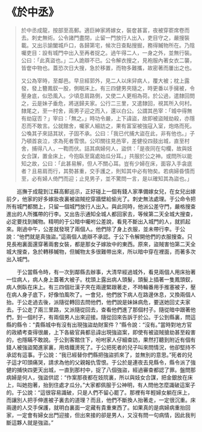 # 《於中丞》

> 於中丞成龍，按部至高郵。適巨紳家將嫁女，裝奩甚富，夜被穿窬席卷而去。刺史無術。公令諸門盡閉，止留一門放行人出入，吏目守之，嚴搜裝載。又出示諭闔城戶口，各歸第宅，候次日查點搜掘，務得贓物所在。乃陰囑吏目：設有城門中出入至再者捉之。過午得二人，一身之外，並無行裝。公曰：「此真盜也。」二人詭辯不已。公令解衣搜之，見袍服內著女衣二襲，皆奩中物也。蓋恐次日大搜，急於移置，而物多難攜，故密著而屢出之也。
>
> 又公為宰時，至鄰邑。早旦經郭外，見二人以床舁病人，覆大被；枕上露發，發上簪鳳釵一股，側眠床上。有三四健男夾隨之，時更番以手擁被，令壓身底，似恐風入。少頃息肩路側，又使二人更相為荷。於公過，遣隸回問之，云是妹子垂危，將送歸夫家。公行二三里，又遣隸回，視其所入何村。隸尾之，至一村舍，兩男子迎之而入，還以白公。公謂其邑宰：「城中得無有劫寇否？」宰曰：「無之。」時功令嚴，上下諱盜，故即被盜賊劫殺，亦隱忍而不敢言。公就館舍，囑家人細訪之，果有富室被強寇入室，炮烙而死。公喚其子來詰其狀，子固不承。公曰：「我已代捕大盜在此，非有他也。」子乃頓首哀泣，求為死者雪恨。公叩關往見邑宰，差健役四鼓出城，直至村舍，捕得八人，一鞫而伏。詰其病婦何人，盜供：「是夜同在勾欄，故與妓女合謀，置金床上，今抱臥至窩處始瓜分耳。」共服於公之神。或問所以能知之故，公曰：「此甚易解，但人不關心耳。豈有少婦在床，面容入手衾底者？且易肩而行，其勢甚重，交手護之，則知其中必有物矣。若病婦昏憒而至，必有婦人倚門而迎；止見男子，並不驚問一言，是以確知其為盜也。」

&emsp;&emsp;巡撫于成龍到江蘇高郵巡示，正好碰上一個有錢人家準備嫁女兒，在女兒出嫁前夕，他家的好多嫁妝夜裏被盜賊挖穿牆壁給偷光了。刺史無法處理。于公命令把所有城門都關上，只留一個城門放行人出入。與此同時，他派公差守門，嚴格搜查進出的人所攜帶的行李。又出告示通知全城人都回家去，等候第二天全城大搜查，必定要找到贓物。精明的于公暗中囑咐公差說，看見不斷出入城門的人，就抓起來。剛過中午，公差就發現了兩個人。他們除了身上衣服，並未帶行李。于公說：“他們就是真強盜。”這兩個人詭辯不承認。于公下令解開他們的衣服搜查。只見長袍裏面還穿著兩套女裝，都是那女子嫁妝中的東西。原來，盜賊害怕第二天全城大搜查，急於轉移贓物，但贓物太多很難帶出來，所以暗中穿在裡面，而著多次出入城門。

&emsp;&emsp;于公當縣令時，有一次到鄰縣去辦事，大清早經過城外，看見兩個人用床抬著一位病人，病人身上蓋著大被子。枕頭上露出病人頭髮，頭髮上插著一隻鳳頭釵，病人側臥在床上。有三四個壯漢子夾在兩邊緊跟著走，不時輪番用手推塞被子，壓在病人身子底下，好像怕風吹了。一會兒，他們放下病人在路邊休息，又換兩個人抬。于公走過去後，派隨從轉回去問他們，他們說是妹妹病危，要送她回丈夫家去。于公走了兩三里路，又派隨從回去，查看他們進了那個村子。隨從暗中跟著他們，到一個村子，有兩個男人出來迎接。隨從回來告訴于於公。于公到縣裏，問這縣的縣令：“貴縣城中有沒有出現強盜劫財案件？”縣令說：“沒有。”當時對地方官的政績考查得很嚴，上下各級官員都忌諱出現強盜案，即使有被盜賊搶劫甚至殺害的，也隱瞞不敢說。于公到客館住下，吩咐家人仔細查訪，果然打聽到附近有個有錢人被強盜闖進家裏，用烙鐵燙死了。于公把死者的兒子叫來問情況，他卻堅持不承認有這事。于公說：“我已經替你們縣把強盜抓來了，並無別的意思。”死者的兒子這才叩頭痛哭，請求為他的父親報仇雪恨。于公於是連夜去見縣令，縣令派了強健的捕快四更天出城，一直到那村中，捉了八個強盜，經過審查都認了罪。盤問那病婦是何人，強盜供認：“作案那夜都在妓院裏，所以與妓女合謀，把金銀放在床上，叫她抱著，抬到住處才瓜分。”大家都佩服于公神明，有人問他怎麼識破這案子的。于公說：“這很容易識破，只是人們不留心罷了。那裡有年輕婦女躺在床上，而讓別人把手伸進被子裏去的道理？而且，他們不斷換人抬著走，一定很沉重。床兩邊的人交手保護，就明白裏面一定藏有貴重東西了。如果真的是病婦病重抬回家，一定會有婦女出門迎接，但出來接的卻是男人，又沒有問一句病情，因此我判斷這夥人就是強盜。”
